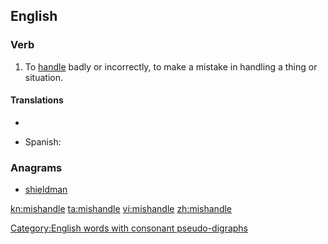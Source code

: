 ==English==

===Verb===
{{en-verb|mishandles|mishandling|mishandled|mishandled}}

# To [[handle]] badly or incorrectly, to make a mistake in handling a thing or situation.

====Translations====
{{trans-top|to handle badly}}
* {{trreq|Finnish}}
{{trans-mid}}
* Spanish: {{t|es|llevar}} {{t|es|mal}}
{{trans-bottom}}

===Anagrams===
* [[shieldman#English|shieldman]]

[[Category:English words with consonant pseudo-digraphs]]

[[kn:mishandle]]
[[ta:mishandle]]
[[vi:mishandle]]
[[zh:mishandle]]